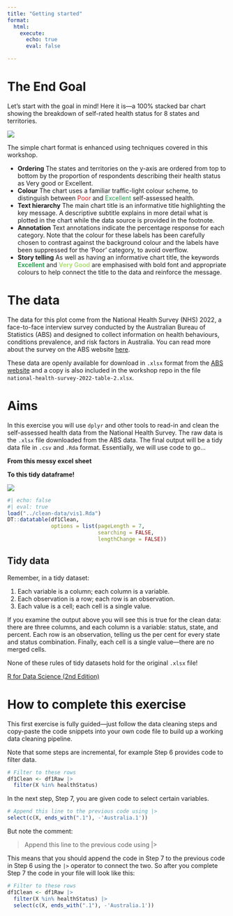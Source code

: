 ```yaml
---
title: "Getting started"
format: 
  html:
    execute:
      echo: true
      eval: false 

---
```



# The End Goal

Let's start with the goal in mind! Here it is---a 100% stacked bar chart showing the breakdown of self-rated health status for 8 states and territories.

![](../images/self-assessed-health.png)

The simple chart format is enhanced using techniques covered in this workshop.

* **Ordering** The states and territories on the y-axis are ordered from top to bottom by the proportion of respondents describing their health status as Very good or Excellent. 
* **Colour** The chart uses a familiar traffic-light colour scheme, to distinguish between <span style="color: #D7191C;">Poor</span> and <span style="color: #1A9641;">Excellent</span> self-assessed health.
* **Text hierarchy** The main chart title is an informative title highlighting the key message. A descriptive subtitle explains in more detail what is plotted in the chart while the data source is provided in the footnote. 
* **Annotation** Text annotations indicate the percentage response for each category. Note that the colour for these labels has been carefully chosen to contrast against the background colour and the labels have been suppressed for the 'Poor' category, to avoid overflow.
* **Story telling** As well as having an informative chart title, the keywords <span style="color: #1A9641; font-weight: 600;">Excellent</span> and <span style="color: #A6D96A; font-weight: 600;">Very Good</span> are emphasised with bold font and appropriate colours to help connect the title to the data and reinforce the message.

# The data

The data for this plot come from the National Health Survey (NHS) 2022, a face-to-face interview survey conducted by the Australian Bureau of Statistics (ABS) and designed to collect information on health behaviours, conditions prevalence, and risk factors in Australia. You can read more about the survey on the ABS website [here](https://www.abs.gov.au/statistics/health/health-conditions-and-risks/national-health-survey/latest-release).

These data are openly available for download in `.xlsx` format from the [ABS website](https://www.abs.gov.au/statistics/health/health-conditions-and-risks/national-health-survey/2022/NHSDC02.xlsx) and a copy is also included in the workshop repo in the file `national-health-survey-2022-table-2.xlsx`.    

# Aims

In this exercise you will use `dplyr` and other tools to read-in and clean the self-assessed health data from the National Health Survey. The raw data is the `.xlsx` file downloaded from the ABS data. The final output will be a tidy data file in `.csv` and `.Rda` format. Essentially, we will use code to go...


:::: {.column-page}

::: {layout-ncol=2}

**From this messy excel sheet**

**To this tidy dataframe!** 

![](../images/figure1-raw-data-screenshot.png)

```r
#| echo: false
#| eval: true
load("../clean-data/vis1.Rda")
DT::datatable(df1Clean,
              options = list(pageLength = 7, 
                             searching = FALSE,
                             lengthChange = FALSE))
```

:::

:::: 

::: {.callout-tip}

## Tidy data 

Remember, in a tidy dataset:

1. Each variable is a column; each column is a variable.
1. Each observation is a row; each row is an observation.
1. Each value is a cell; each cell is a single value.

If you examine the output above you will see this is true for the clean data: there are three columns, and each column is a variable: status, state, and percent. Each row is an observation, telling us the per cent for every state and status combination. Finally, each cell is a single value---there are no merged cells. 

None of these rules of tidy datasets hold for the original `.xlsx` file!

[R for Data Science (2nd Edition)](https://r4ds.hadley.nz/data-tidy.html)

:::


# How to complete this exercise

This first exercise is fully guided---just follow the data cleaning steps and copy-paste the code snippets into your own code file to build up a working data cleaning pipeline. 

Note that some steps are incremental, for example Step 6 provides code to filter data.

```r
# Filter to these rows
df1Clean <- df1Raw |>
  filter(X %in% healthStatus)
```

In the next step, Step 7, you are given code to select certain variables.

```r
# Append this line to the previous code using |>
select(c(X, ends_with(".1"), -'Australia.1'))
```

But note the comment:

> Append this line to the previous code using |>

This means that you should append the code in Step 7 to the previous code in Step 6 using the `|>` operator to connect the two. So after you complete Step 7 the code in your file will look like this:

```r
# Filter to these rows
df1Clean <- df1Raw |>
  filter(X %in% healthStatus) |> 
  select(c(X, ends_with(".1"), -'Australia.1'))
```